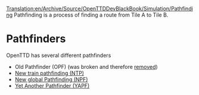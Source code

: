 [[Translation:en/Archive/Source/OpenTTDDevBlackBook/Simulation/Pathfinding]]
{{en/DevDoc}}
Pathfinding is a process of finding a route from Tile A to Tile B. 
= Pathfinders =

OpenTTD has several different pathfinders 

* Old Pathfinder (OPF) (was broken and therefore [https://github.com/OpenTTD/OpenTTD/commit/fe448a26166dbde1933be797951f0c6329523911 removed])
* [[en/Archive/Manual/Settings/New train pathfinding|New train pathfinding (NTP)]]
* [[en/Archive/Manual/Settings/New global pathfinding|New global Pathfinding (NPF)]]
* [[en/Archive/Manual/Yet Another Pathfinder|Yet Another Pathfinder (YAPF)]]


{{en/Manual/Base Set/Industries/Stub}}